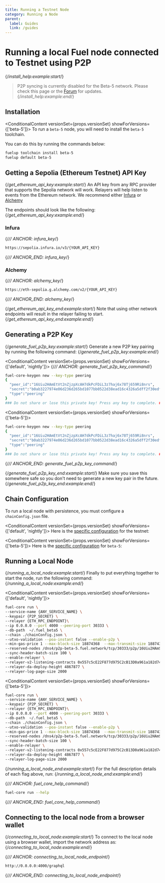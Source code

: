 ```yaml
---
title: Running a Testnet Node
category: Running a Node
parent:
  label: Guides
  link: /guides
---
```


# Running a local Fuel node connected to Testnet using P2P

{/*install_help:example:start*/}
> P2P syncing is currently disabled for the Beta-5 network. Please check this page or the [Forum](https://forum.fuel.network) for updates.
{/*install_help:example:end*/}

## Installation

<TextImport
  file="../installation/index.mdx"
  comment="install_rust"
  commentType="{/*"
/>

<CodeImport
  file="../installation/index.mdx"
  comment="install_rust_command"
  commentType="{/*"
  lang="sh"
  trim="true"
/>

<TextImport
  file="../installation/index.mdx"
  comment="install_fuelup"
  commentType="{/*"
/>

<CodeImport
  file="../installation/index.mdx"
  comment="install_fuelup_command"
  commentType="{/*"
  lang="sh"
  trim="true"
/>

<TextImport
  file="../counter-dapp/building-a-smart-contract.mdx"
  comment="install_help"
  commentType="{/*"
/>

<ConditionalContent versionSet={props.versionSet} showForVersions={['beta-5']}>
To run a `beta-5` node, you will need to install the `beta-5` toolchain.

You can do this by running the commands below:

```sh
fuelup toolchain install beta-5
fuelup default beta-5
```

</ConditionalContent>

## Getting a Sepolia (Ethereum Testnet) API Key

{/*get_ethereum_api_key:example:start*/}
An API key from any RPC provider that supports the Sepolia network will work. Relayers will help listen to events from the Ethereum network. We recommend either [Infura](https://www.infura.io/) or [Alchemy](https://www.alchemy.com/)

The endpoints should look like the following:
{/*get_ethereum_api_key:example:end*/}

### Infura

{/*// ANCHOR: infura_key*/}

```sh
https://sepolia.infura.io/v3/{YOUR_API_KEY}
```

{/*// ANCHOR_END: infura_key*/}

### Alchemy

{/*// ANCHOR: alchemy_key*/}

```sh
https://eth-sepolia.g.alchemy.com/v2/{YOUR_API_KEY}
```

{/*// ANCHOR_END: alchemy_key*/}

{/*get_ethereum_api_key_end:example:start*/}
Note that using other network endpoints will result in the relayer failing to start.
{/*get_ethereum_api_key_end:example:end*/}

## Generating a P2P Key

{/*generate_fuel_p2p_key:example:start*/}
Generate a new P2P key pairing by running the following command:
{/*generate_fuel_p2p_key:example:end*/}

<ConditionalContent versionSet={props.versionSet} showForVersions={['default', 'nightly']}>
{/*// ANCHOR: generate_fuel_p2p_key_command*/}

```sh
fuel-core-keygen new --key-type peering
{
  "peer_id":"16Uiu2HAmEtVt2nZjzpXcAH7dkPcFDiL3z7haj6x78Tj659Ri8nrs",
  "secret":"b0ab3227974e06d236d265bd1077bb0522d38ead16c4326a5dff2f30edf88496",
  "type":"peering"
}
### Do not share or lose this private key! Press any key to complete. ###
```

</ConditionalContent>

<ConditionalContent versionSet={props.versionSet} showForVersions={['beta-5']}>

```sh
fuel-core-keygen new --key-type peering
{
  "peer_id":"16Uiu2HAmEtVt2nZjzpXcAH7dkPcFDiL3z7haj6x78Tj659Ri8nrs",
  "secret":"b0ab3227974e06d236d265bd1077bb0522d38ead16c4326a5dff2f30edf88496",
  "type":"peering"
}
### Do not share or lose this private key! Press any key to complete. ###
```

</ConditionalContent>

{/*// ANCHOR_END: generate_fuel_p2p_key_command*/}

{/*generate_fuel_p2p_key_end:example:start*/}
Make sure you save this somewhere safe so you don't need to generate a new key pair in the future.
{/*generate_fuel_p2p_key_end:example:end*/}

## Chain Configuration

To run a local node with persistence, you must configure a `chainConfig.json` file.

<ConditionalContent versionSet={props.versionSet} showForVersions={['default', 'nightly']}>
Here is the [specific configuration](https://github.com/FuelLabs/fuel-core/blob/v0.22.0/deployment/scripts/chainspec/beta_chainspec.json) for the testnet:

<CodeImport
  file="../../../fuel-core/deployment/scripts/chainspec/beta_chainspec.json"
  lang="json"
/>
</ConditionalContent>

<ConditionalContent versionSet={props.versionSet} showForVersions={['beta-5']}>
Here is the [specific configuration](https://github.com/FuelLabs/fuel-core/blob/v0.20.4/deployment/scripts/chainspec/beta_chainspec.json) for `beta-5`:

<CodeImport
  file="../../../beta-5/fuel-core/deployment/scripts/chainspec/beta_chainspec.json"
  lang="json"
/>
</ConditionalContent>

## Running a Local Node

{/*running_a_local_node:example:start*/}
Finally to put everything together to start the node, run the following command:
{/*running_a_local_node:example:end*/}

<ConditionalContent versionSet={props.versionSet} showForVersions={['default', 'nightly']}>

```sh
fuel-core run \
--service-name {ANY_SERVICE_NAME} \
--keypair {P2P_SECRET} \
--relayer {ETH_RPC_ENDPOINT}\
--ip 0.0.0.0 --port 4000 --peering-port 30333 \
--db-path  ~/.fuel_beta5 \
--chain ./chainConfig.json \
--utxo-validation --poa-instant false --enable-p2p \
--min-gas-price 1 --max-block-size 18874368  --max-transmit-size 18874368 \
--reserved-nodes /dns4/p2p-beta-5.fuel.network/tcp/30333/p2p/16Uiu2HAmSMqLSibvGCvg8EFLrpnmrXw1GZ2ADX3U2c9ttQSvFtZX,/dns4/p2p-beta-5.fuel.network/tcp/30334/p2p/16Uiu2HAmVUHZ3Yimoh4fBbFqAb3AC4QR1cyo8bUF4qyi8eiUjpVP \
--sync-header-batch-size 100 \
--enable-relayer \
--relayer-v2-listening-contracts 0x557c5cE22F877d975C2cB13D0a961a182d740fD5 \
--relayer-da-deploy-height 4867877 \
--relayer-log-page-size 2000
```

</ConditionalContent>

<ConditionalContent versionSet={props.versionSet} showForVersions={['beta-5']}>

```sh
fuel-core run \
--service-name {ANY_SERVICE_NAME} \
--keypair {P2P_SECRET} \
--relayer {ETH_RPC_ENDPOINT}\
--ip 0.0.0.0 --port 4000 --peering-port 30333 \
--db-path  ~/.fuel_beta5 \
--chain ./chainConfig.json \
--utxo-validation --poa-instant false --enable-p2p \
--min-gas-price 1 --max-block-size 18874368  --max-transmit-size 18874368 \
--reserved-nodes /dns4/p2p-beta-5.fuel.network/tcp/30333/p2p/16Uiu2HAmSMqLSibvGCvg8EFLrpnmrXw1GZ2ADX3U2c9ttQSvFtZX,/dns4/p2p-beta-5.fuel.network/tcp/30334/p2p/16Uiu2HAmVUHZ3Yimoh4fBbFqAb3AC4QR1cyo8bUF4qyi8eiUjpVP \
--sync-header-batch-size 100 \
--enable-relayer \
--relayer-v2-listening-contracts 0x557c5cE22F877d975C2cB13D0a961a182d740fD5 \
--relayer-da-deploy-height 4867877 \
--relayer-log-page-size 2000
```

</ConditionalContent>

{/*running_a_local_node_end:example:start*/}
For the full description details of each flag above, run:
{/*running_a_local_node_end:example:end*/}

{/*// ANCHOR: fuel_core_help_command*/}

```sh
fuel-core run --help
```

{/*// ANCHOR_END: fuel_core_help_command*/}

## Connecting to the local node from a browser wallet

{/*connecting_to_local_node:example:start*/}
To connect to the local node using a browser wallet, import the network address as:
{/*connecting_to_local_node:example:end*/}

{/*// ANCHOR: connecting_to_local_node_endpoint*/}

```sh
http://0.0.0.0:4000/graphql
```

{/*// ANCHOR_END: connecting_to_local_node_endpoint*/}
